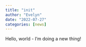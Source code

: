 ```yaml
---
title: "init"
author: "Evelyn"
date: "2022-07-27"
categories: [news]
---
```


Hello, world - I'm doing a new thing!
